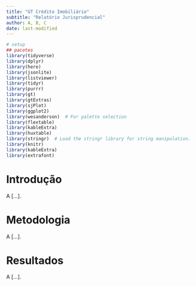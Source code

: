 ```yaml
---
title: "GT Crédito Imobiliário"
subtitle: "Relatório Jurisprudencial"
author: A, B, C
date: last-modified
---
```


```r
# setup
## pacotes
library(tidyverse)
library(dplyr)
library(here)
library(jsonlite)
library(listviewer)
library(tidyr)
library(purrr)
library(gt)
library(gtExtras)
library(sjPlot)
library(ggplot2)
library(wesanderson)  # For palette selection
library(flextable)
library(kableExtra)
library(huxtable)
library(stringr)  # Load the stringr library for string manipulation.
library(knitr)
library(kableExtra)
library(extrafont)
```


# Introdução

A \[...\].

# Metodologia

A \[...\].

# Resultados

A \[...\].
